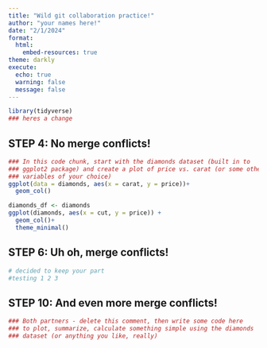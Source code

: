 ```yaml
---
title: "Wild git collaboration practice!"
author: "your names here!"
date: "2/1/2024"
format: 
  html:
    embed-resources: true
theme: darkly
execute:
  echo: true
  warning: false
  message: false
---
```


```r
library(tidyverse)
### heres a change
```

## STEP 4: No merge conflicts!

```r
### In this code chunk, start with the diamonds dataset (built in to
### ggplot2 package) and create a plot of price vs. carat (or some other
### variables of your choice)
ggplot(data = diamonds, aes(x = carat, y = price))+
  geom_col()
```

```r
diamonds_df <- diamonds
ggplot(diamonds, aes(x = cut, y = price)) +
  geom_col()+
  theme_minimal()
```

## STEP 6: Uh oh, merge conflicts!

```r
# decided to keep your part
#testing 1 2 3

```

## STEP 10: And even more merge conflicts!

```r
### Both partners - delete this comment, then write some code here
### to plot, summarize, calculate something simple using the diamonds
### dataset (or anything you like, really)
```
